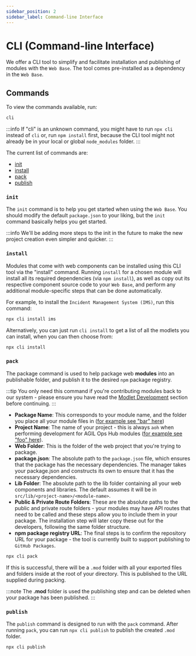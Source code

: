 ```yaml
---
sidebar_position: 2
sidebar_label: Command-line Interface
---
```



# CLI (Command-line Interface)

We offer a CLI tool to simplify and facilitate installation and publishing of modules with the `Web Base`. The tool
comes pre-installed as a dependency in the `Web Base`.

## Commands

To view the commands available, run:

```bash title="web-base/web"
cli
```

:::info
If "cli" is an unknown command, you might have to run `npx cli` instead of `cli` or, run `npm install` first, because
the CLI tool might not already be in your local or global `node_modules` folder.
:::

The current list of commands are:

-   [init](#init)
-   [install](#install)
-   [pack](#pack)
-   [publish](#publish)

### `init`

The `init` command is to help you get started when using the `Web Base`. You should modify the default `package.json`
to your liking, but the `init` command basically helps you get started.

:::info
We'll be adding more steps to the init in the future to make the new project creation even simpler and quicker.
:::

### `install`

Modules that come with web components can be installed using this CLI tool via the "install" command. Running `install`
for a chosen module will install all its required dependencies (via `npm install`), as well as copy out its respective
component source code to your `Web Base`, and perform any additional module-specific steps that can be done
automatically.

For example, to install the `Incident Management System (IMS)`, run this command:

```bash title="web-base/web"
npx cli install ims
```

Alternatively, you can just run `cli install` to get a list of all the modlets you can install, when you can then
choose from:

```bash title="web-base/web"
npx cli install
```

### `pack`

The package command is used to help package web **modules** into an publishable folder, and publish it to the
desired `npm` package registry.

:::tip
You only need this command if you're contributing modules back to our system - please
ensure you have read the [Modlet Development](/stable/contributing/development/module-development) section
before continuing.
:::

-   **Package Name**: This corresponds to your module name, and the folder you place all your module files in
    ([for example see "bar" here](/docs/stable/contributing/development/module-development#cli-tool-packaging-requirements))
-   **Project Name**: The name of your project - this is always `aoh` when performing development for AGIL Ops Hub
    modules ([for example see "foo" here](/docs/stable/contributing/development/module-development#cli-tool-packaging-requirements)).
-   **Web Folder**: This is the folder of the web project that you're trying to package.
-   **package.json**: The absolute path to the `package.json` file, which ensures that the package has the necessary
    dependencies. The manager takes your package.json and constructs its own to ensure that it has the
    necessary dependencies.
-   **Lib Folder**: The absolute path to the lib folder containing all your web components and libraries. The default
    assumes it will be in `src/lib/<project-name>/<module-name>`.
-   **Public & Private Route Folders**: These are the absolute paths to the public and private route folders - your
    modules may have API routes that need to be called and these steps allow you to include them in your package. The
    installation step will later copy these out for the developers, following the same folder structure.
-   **npm package registry URL**: The final steps is to confirm the repository URL for your package - the tool is
    currently built to support publishing to `GitHub Packages`.

```bash title="web-base/web"
npx cli pack
```

If this is successful, there will be a `.mod` folder with all your exported files and folders inside at the root of your
directory. This is published to the URL supplied during packing.

:::note
The **.mod** folder is used the publishing step and can be deleted when your package has been published.
:::

### `publish`

The `publish` command is designed to run with the `pack` command. After running `pack`, you can run `npx cli publish` to
publish the created `.mod` folder.

```bash title="web-base/web"
npx cli publish
```
